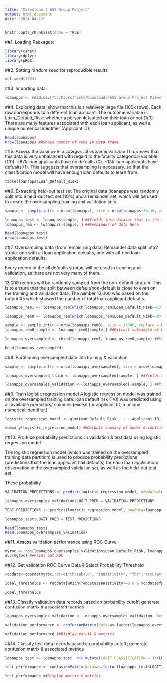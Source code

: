 ---
title: "Milestone 3 655 Group Project"
output: html_document
date: "2024-04-12"
---

```{r setup, include=FALSE}
knitr::opts_chunk$set(echo = TRUE)
```

##1. Loading Packages:
```{r package_loading}
library(caret)
library(dplyr)
library(pROC)
```

##2. Setting random seed for reproducible results
```{r randomseed}
set.seed(1234)
```

##3. Importing data: 
```{r data_import}
loanapps <- read.csv("C:/Users/nicky/Downloads/655 Group Project Milestone 2 Transfromed Data Final.csv")
```

##4. Exploring data:
show that this is a relatively large file (100k rows).
Each row corresponds to a different loan apllicant. 
The outcome variable is Loan_Default_Risk: whether a person defaulted on their loan or not (1/0).
There are many features associated with each loan applicant, as well a unique numerical identifier (Applicant ID).
```{r data_exploration}
head(loanapps)
nrow(loanapps) ##Shows number of rows in data frame
```

##5. Assess the balance in a categorical outcome variable
This shows that this data is very unbalanced with regard to the fatality categorical variable (1/0).
~87k loan applicants have no defualts (0).
~13k loan applicants have defualts (1).
This suggests that oversampling is necessary, so that the classification model will have enough loan defaults to learn from. 
```{r assesing_outcome_split}
table(loanapps$Loan_Default_Risk)
```

##6. Extracting held-out test set
The original data (loanapps was randomly split into a held-out test set (10%) and a remainder set, which will be used to create the oversampling training and validation sets.
```{r extracting_test_set}
sample <- sample.int(n = nrow(loanapps), size = nrow(loanapps)*0.10, replace = F)

loanapps_test <- loanapps[sample, ] ##Yields test dataset that is the test percentage % 
loanapps_rem <- loanapps[-sample, ] ##Remainder of data here
```

```{r test_extraction_test}
head(loanapps_test)
nrow(loanapps_test)
```

##7. Oversampling data (from remainining data)
Remainder data split into2 strata: one with all loan application defualts, one with all-non loan application defaults.

Every record in the all defaults stratum will be used in training and validation, as there are not very many of them.

13,000 records will be randomly sampled from the non-default stratum. This is to ensure that the split between default/non-default is close to even on the training and validation data. The number 13,000 was based on the output #5 which showed the number of total loan applicant defaults. 
```{r oversampling}
loanapps_rem1 <- loanapps_rem[which(loanapps_rem$Loan_Default_Risk==1), ] ##Extracts all rows of the data frame where the outcome variable = the least common class

loanapps_rem0 <- loanapps_rem[which(loanapps_rem$Loan_Default_Risk==0), ] ##Extracts all rows of the data frame where the outcome variable = the most common class

sample <- sample.int(n = nrow(loanapps_rem0), size = 13000, replace = F) 
loanapps_rem0_sample <- loanapps_rem0[sample,] ##Extract subsample of NUM_ROWS size from most common class data frame

loanapps_oversampled <- rbind(loanapps_rem1, loanapps_rem0_sample) ##Yields over sampled data, merges together samples most common class with all least common class observations.

head(loanapps_oversampled)
```

##8. Partitioning oversampled data into training & validation
```{r training_validation_partition}
sample <- sample.int(n = nrow(loanapps_oversampled), size = nrow(loanapps_oversampled)*0.75, replace = F)

loanapps_oversampled_train <- loanapps_oversampled[sample, ] ##Yields training dataset that is the training percentage % 

loanapps_oversamples_validation <- loanapps_oversampled[-sample, ] ##Yields held-out validation dataset
```

##9. Train logistic regression model
A logistic regression model was trained on the oversampled training data.
loan default risk (1/0) was predicted using all available predictors/ columns (except for applicant ID, a unique numerical identifier.) 
```{r training_logistic_regression_model}
logistic_regression_model <- glm(Loan_Default_Risk ~ . - Applicant_ID, data=loanapps_oversampled_train, family="binomial") ##Or, can use all predictors except one using the ~ . -EXCLUDEDVARIABLE notation

summary(logistic_regression_model) ##Outputs summary of model & coefficients
```

##10. Produce probability predictions on validation & test data using logistic regression model

The logistic regression model (which was trained on the oversampled training data partition) is used to produce probability predictions (predictions that the loan applicant had defaults) for each loan application/ observation in the oversampled validation set, as well as the held-out test set.

These probability 
```{r validation_test_predicitons}
VALIDATION_PREDICTIONS <- predict(logistic_regression_model, newdata=loanapps_oversamples_validation,type="response")

loanapps_oversamples_validation$LOGIT_PRED = VALIDATION_PREDICTIONS

TEST_PREDICTIONS <- predict(logistic_regression_model, newdata=loanapps_test,type="response")

loanapps_test$LOGIT_PRED = TEST_PREDICTIONS
```

```{r check_test_predictions}
head(loanapps_test)
head(loanapps_oversamples_validation)
```

##11. Assess validation performance using ROC Curve
```{r}
myroc <- roc(loanapps_oversamples_validation$Loan_Default_Risk, loanapps_oversamples_validation$LOGIT_PRED)
auc(myroc) ##Print out AUC
```

##12. Get validation ROC Curve Data & Select Probability Threshold
```{r}
rocdata<-coords(myroc,ret=c("threshold", "sensitivity", "fpr","accuracy")) ##Displays the ROC curve data; sensitity, FPR, and accuracy displayed with each probability threshold

ideal_thresholds <- rocdata[which(rocdata$sensitivity>=0.6 & rocdata$fpr<0.05), ] ##Extracts the ROC curve where the sensitivity meets the minimum; false positive rate less than maximum

ideal_thresholds
```

##13. Classify validation data records based on probability cutoff; generate confusion matrix & associated metrics
```{r}
loanapps_oversamples_validation <- loanapps_oversamples_validation  %>% mutate(LOGIT_CLASSIFICATION = 1*(LOGIT_PRED >= 0.4785288))

validation_performance <- confusionMatrix(data=as.factor(loanapps_oversamples_validation$LOGIT_CLASSIFICATION), reference = as.factor(loanapps_oversamples_validation$Loan_Default_Risk),positive="1") ##Generate confusion matrix (based on probability cutoff)

validation_performance ##Display matrix & metrics
```

##14. Classify test data records based on probability cutoff; generate confusion matrix & associated metrics
```{r}
loanapps_test <- loanapps_test  %>% mutate(LOGIT_CLASSIFICATION = 1*(LOGIT_PRED >= 0.4785288))

test_performance <- confusionMatrix(data=as.factor(loanapps_test$LOGIT_CLASSIFICATION), reference = as.factor(loanapps_test$Loan_Default_Risk),positive="1") ##Generate confusion matrix (based on probability cutoff)

test_performance ##Display matrix & metrics
```
